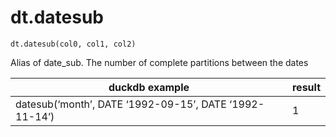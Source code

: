 # dt.datesub { #duckops.dt.datesub }

`dt.datesub(col0, col1, col2)`

Alias of date_sub. The number of complete partitions between the dates

| duckdb example | result |
| -------------- | ------ |
| datesub('month', DATE '1992-09-15', DATE '1992-11-14') | 1 |
